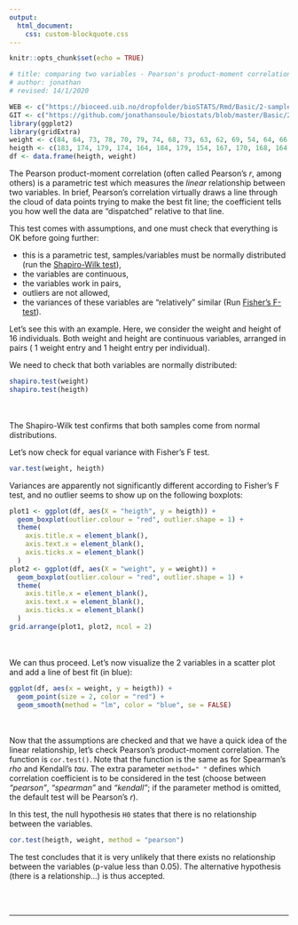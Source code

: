 ```yaml
---
output:
  html_document:
    css: custom-blockquote.css
---
```


```r
knitr::opts_chunk$set(echo = TRUE)

# title: comparing two variables - Pearson's product-moment correlation
# author: jonathan
# revised: 14/1/2020

WEB <- c("https://bioceed.uib.no/dropfolder/bioSTATS/Rmd/Basic/2-sample/pearson.html")
GIT <- c("https://github.com/jonathansoule/biostats/blob/master/Basic/2-sample/pearson.Rmd")
library(ggplot2)
library(gridExtra)
weight <- c(84, 64, 73, 78, 70, 79, 74, 68, 73, 63, 62, 69, 54, 64, 66, 70)
heigth <- c(183, 174, 179, 174, 164, 184, 179, 154, 167, 170, 168, 164, 166, 163, 154, 174)
df <- data.frame(heigth, weight)
```

The Pearson product-moment correlation (often called Pearson’s *r*, among others) is a parametric test which measures the *linear* relationship between two variables. In brief, Pearson’s correlation virtually draws a line through the cloud of data points trying to make the best fit line; the coefficient tells you how well the data are “dispatched” relative to that line.

This test comes with assumptions, and one must check that everything is OK before going further:

+ this is a parametric test, samples/variables must be normally distributed (run the [Shapiro-Wilk test](http://biostats.w.uib.no/test-for-normality-shapiro-wilks-test/){target="_blank"}),
+ the variables are continuous,
+ the variables work in pairs,
+ outliers are not allowed,
+ the variances of these variables are “relatively” similar (Run [Fisher’s F-test](http://biostats.w.uib.no/1-comparing-two-variances/){target="_blank"}).

Let’s see this with an example. Here, we consider the weight and height of 16 individuals. Both weight and height are continuous variables, arranged in pairs ( 1 weight entry and 1 height entry per individual).

We need to check that both variables are normally distributed:
``` r
shapiro.test(weight)
shapiro.test(heigth)
```
<br/><br/>
The Shapiro-Wilk test confirms that both samples come from normal distributions.

Let's now check for equal variance with Fisher's F test.

``` r
var.test(weight, heigth)
```
Variances are apparently not significantly different according to Fisher’s F test, and no outlier seems to show up on the following boxplots: 
``` r
plot1 <- ggplot(df, aes(X = "heigth", y = heigth)) +
  geom_boxplot(outlier.colour = "red", outlier.shape = 1) +
  theme(
    axis.title.x = element_blank(),
    axis.text.x = element_blank(),
    axis.ticks.x = element_blank()
  )
plot2 <- ggplot(df, aes(X = "weight", y = weight)) +
  geom_boxplot(outlier.colour = "red", outlier.shape = 1) +
  theme(
    axis.title.x = element_blank(),
    axis.text.x = element_blank(),
    axis.ticks.x = element_blank()
  )
grid.arrange(plot1, plot2, ncol = 2)
```
<br/><br/>
We can thus proceed. Let's now visualize the 2 variables in a scatter plot and add a line of best fit (in blue):
``` r
ggplot(df, aes(x = weight, y = heigth)) +
  geom_point(size = 2, color = "red") +
  geom_smooth(method = "lm", color = "blue", se = FALSE)
```
<br/><br/>
Now that the assumptions are checked and that we have a quick idea of the linear relationship, let’s check Pearson’s product-moment correlation. The function is `cor.test()`. Note that the function is the same as for Spearman’s *rho* and Kendall’s *tau*. The extra parameter `method=" "` defines which correlation coefficient is to be considered in the test (choose between *"pearson"*, *"spearman"* and *"kendall"*; if the parameter method is omitted, the default test will be Pearson’s *r*).

In this test, the null hypothesis `H0` states that there is no relationship between the variables.
``` r
cor.test(heigth, weight, method = "pearson")
```
The test concludes that it is very unlikely that there exists no relationship between the variables (p-value less than 0.05). The alternative hypothesis (there is a relationship…) is thus accepted.

<br/><br/>

***
<!-- UNCOMMENT TO ACTIVATE
Get the Rmarkdown file corresponding to this page on [GitHub](`r GIT`){target="_blank"}.
-->
